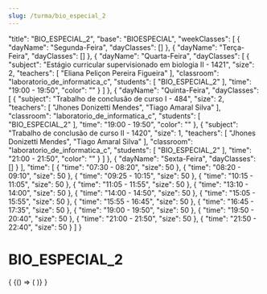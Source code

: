 ```yaml
---
slug: /turma/bio_especial_2
---
```


  "title": "BIO_ESPECIAL_2",
  "base": "BIOESPECIAL",
  "weekClasses": [
    {
      "dayName": "Segunda-Feira",
      "dayClasses": []
    },
    {
      "dayName": "Terça-Feira",
      "dayClasses": []
    },
    {
      "dayName": "Quarta-Feira",
      "dayClasses": [
        {
          "subject": "Estágio curricular supervisionado em biologia II - 1421",
          "size": 2,
          "teachers": [
            "Eliana Peliçon Pereira Figueira"
          ],
          "classroom": "laboratorio_de_informatica_c",
          "students": [
            "BIO_ESPECIAL_2"
          ],
          "time": "19:00 - 19:50",
          "color": ""
        }
      ]
    },
    {
      "dayName": "Quinta-Feira",
      "dayClasses": [
        {
          "subject": "Trabalho de conclusão de curso I - 484",
          "size": 2,
          "teachers": [
            "Jhones Donizetti Mendes",
            "Tiago Amaral Silva"
          ],
          "classroom": "laboratorio_de_informatica_c",
          "students": [
            "BIO_ESPECIAL_2"
          ],
          "time": "19:00 - 19:50",
          "color": ""
        },
        {
          "subject": "Trabalho de conclusão de curso II - 1420",
          "size": 1,
          "teachers": [
            "Jhones Donizetti Mendes",
            "Tiago Amaral Silva"
          ],
          "classroom": "laboratorio_de_informatica_c",
          "students": [
            "BIO_ESPECIAL_2"
          ],
          "time": "21:00 - 21:50",
          "color": ""
        }
      ]
    },
    {
      "dayName": "Sexta-Feira",
      "dayClasses": []
    }
  ],
  "time": [
    {
      "time": "07:30 - 08:20",
      "size": 50
    },
    {
      "time": "08:20 - 09:10",
      "size": 50
    },
    {
      "time": "09:25 - 10:15",
      "size": 50
    },
    {
      "time": "10:15 - 11:05",
      "size": 50
    },
    {
      "time": "11:05 - 11:55",
      "size": 50
    },
    {
      "time": "13:10 - 14:00",
      "size": 50
    },
    {
      "time": "14:00 - 14:50",
      "size": 50
    },
    {
      "time": "15:05 - 15:55",
      "size": 50
    },
    {
      "time": "15:55 - 16:45",
      "size": 50
    },
    {
      "time": "16:45 - 17:35",
      "size": 50
    },
    {
      "time": "19:00 - 19:50",
      "size": 50
    },
    {
      "time": "19:50 - 20:40",
      "size": 50
    },
    {
      "time": "21:00 - 21:50",
      "size": 50
    },
    {
      "time": "21:50 - 22:40",
      "size": 50
    }
  ]
}

# BIO_ESPECIAL_2

<div>
  {
    <BrowserOnly>
      {() => (
        <Grid
          title={data.title}
          weekClasses={data.weekClasses}
          time={data.time}
        />
      )}
    </BrowserOnly>
  }
</div>
